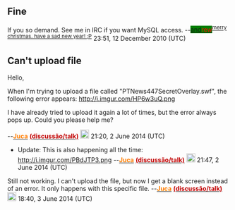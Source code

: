 == Fine ==

If you so demand. See me in IRC if you want MySQL access. --<span style='background:green'>[[User:Andrew|and<span style="color:red">rew</span>]]</span><staff/><sup>[[User talk:Andrew|merry christmas. have a sad new year! ;P]]</sup> 23:51, 12 December 2010 (UTC)

== Can't upload file ==

Hello,

When I'm trying to upload a file called "PTNews447SecretOverlay.swf", the following error appears: http://i.imgur.com/HP6w3uQ.png

I have already tried to upload it again a lot of times, but the error always pops up. Could you please help me?

--[[User:JucaSLP|<span style="color:#ff7c00;"><b>Juca</b></span>]] [[User talk:JucaSLP|<span style="color:#c00000;"><b>(discussão/talk)</b></span>]] [[File:Penguinguitar.png|link=Special:Contributions/JucaSLP|20px]] 21:20, 2 June 2014 (UTC)

*Update: This is also happening all the time: http://i.imgur.com/PBdJTP3.png --[[User:JucaSLP|<span style="color:#ff7c00;"><b>Juca</b></span>]] [[User talk:JucaSLP|<span style="color:#c00000;"><b>(discussão/talk)</b></span>]] [[File:Penguinguitar.png|link=Special:Contributions/JucaSLP|20px]] 21:47, 2 June 2014 (UTC)


Still not working. I can't upload the file, but now I get a blank screen instead of an error. It only happens with this specific file. --[[User:JucaSLP|<span style="color:#ff7c00;"><b>Juca</b></span>]] [[User talk:JucaSLP|<span style="color:#c00000;"><b>(discussão/talk)</b></span>]] [[File:Penguinguitar.png|link=Special:Contributions/JucaSLP|20px]] 18:40, 3 June 2014 (UTC)
